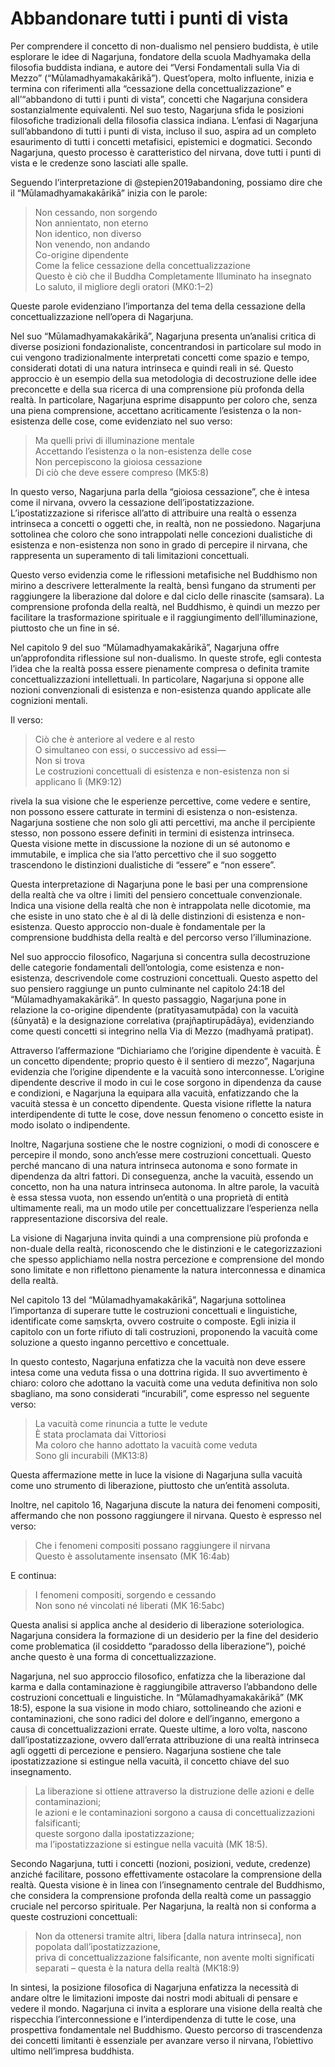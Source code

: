 # Abbandonare tutti i punti di vista {#sec-nagarjuna}

Per comprendere il concetto di non-dualismo nel pensiero buddista, è utile esplorare le idee di Nagarjuna, fondatore della scuola Madhyamaka della filosofia buddista indiana, e autore dei "Versi Fondamentali sulla Via di Mezzo" ("Mūlamadhyamakakārikā"). Quest'opera, molto influente, inizia e termina con riferimenti alla "cessazione della concettualizzazione" e all'"abbandono di tutti i punti di vista", concetti che Nagarjuna considera sostanzialmente equivalenti. Nel suo testo, Nagarjuna sfida le posizioni filosofiche tradizionali della filosofia classica indiana. L'enfasi di Nagarjuna sull'abbandono di tutti i punti di vista, incluso il suo, aspira ad un completo esaurimento di tutti i concetti metafisici, epistemici e dogmatici. Secondo Nagarjuna, questo processo è caratteristico del nirvana, dove tutti i punti di vista e le credenze sono lasciati alle spalle.

Seguendo l'interpretazione di @stepien2019abandoning, possiamo dire che il "Mūlamadhyamakakārikā" inizia con le parole:

> Non cessando, non sorgendo\
> Non annientato, non eterno\
> Non identico, non diverso\
> Non venendo, non andando\
> Co-origine dipendente\
> Come la felice cessazione della concettualizzazione\
> Questo è ciò che il Buddha Completamente Illuminato ha insegnato\
> Lo saluto, il migliore degli oratori (MK0:1–2)

Queste parole evidenziano l'importanza del tema della cessazione della concettualizzazione nell'opera di Nagarjuna.

Nel suo "Mūlamadhyamakakārikā", Nagarjuna presenta un'analisi critica di diverse posizioni fondazionaliste, concentrandosi in particolare sul modo in cui vengono tradizionalmente interpretati concetti come spazio e tempo, considerati dotati di una natura intrinseca e quindi reali in sé. Questo approccio è un esempio della sua metodologia di decostruzione delle idee preconcette e della sua ricerca di una comprensione più profonda della realtà. In particolare, Nagarjuna esprime disappunto per coloro che, senza una piena comprensione, accettano acriticamente l'esistenza o la non-esistenza delle cose, come evidenziato nel suo verso:

> Ma quelli privi di illuminazione mentale\
> Accettando l'esistenza o la non-esistenza delle cose\
> Non percepiscono la gioiosa cessazione\
> Di ciò che deve essere compreso (MK5:8)

In questo verso, Nagarjuna parla della "gioiosa cessazione", che è intesa come il nirvana, ovvero la cessazione dell'ipostatizzazione. L'ipostatizzazione si riferisce all'atto di attribuire una realtà o essenza intrinseca a concetti o oggetti che, in realtà, non ne possiedono. Nagarjuna sottolinea che coloro che sono intrappolati nelle concezioni dualistiche di esistenza e non-esistenza non sono in grado di percepire il nirvana, che rappresenta un superamento di tali limitazioni concettuali.

Questo verso evidenzia come le riflessioni metafisiche nel Buddhismo non mirino a descrivere letteralmente la realtà, bensì fungano da strumenti per raggiungere la liberazione dal dolore e dal ciclo delle rinascite (samsara). La comprensione profonda della realtà, nel Buddhismo, è quindi un mezzo per facilitare la trasformazione spirituale e il raggiungimento dell'illuminazione, piuttosto che un fine in sé.

Nel capitolo 9 del suo "Mūlamadhyamakakārikā", Nagarjuna offre un'approfondita riflessione sul non-dualismo. In queste strofe, egli contesta l'idea che la realtà possa essere pienamente compresa o definita tramite concettualizzazioni intellettuali. In particolare, Nagarjuna si oppone alle nozioni convenzionali di esistenza e non-esistenza quando applicate alle cognizioni mentali.

Il verso:

> Ciò che è anteriore al vedere e al resto\
> O simultaneo con essi, o successivo ad essi—\
> Non si trova\
> Le costruzioni concettuali di esistenza e non-esistenza non si applicano lì (MK9:12)

rivela la sua visione che le esperienze percettive, come vedere e sentire, non possono essere catturate in termini di esistenza o non-esistenza. Nagarjuna sostiene che non solo gli atti percettivi, ma anche il percipiente stesso, non possono essere definiti in termini di esistenza intrinseca. Questa visione mette in discussione la nozione di un sé autonomo e immutabile, e implica che sia l'atto percettivo che il suo soggetto trascendono le distinzioni dualistiche di "essere" e "non essere".

Questa interpretazione di Nagarjuna pone le basi per una comprensione della realtà che va oltre i limiti del pensiero concettuale convenzionale. Indica una visione della realtà che non è intrappolata nelle dicotomie, ma che esiste in uno stato che è al di là delle distinzioni di esistenza e non-esistenza. Questo approccio non-duale è fondamentale per la comprensione buddhista della realtà e del percorso verso l'illuminazione.

Nel suo approccio filosofico, Nagarjuna si concentra sulla decostruzione delle categorie fondamentali dell'ontologia, come esistenza e non-esistenza, descrivendole come costruzioni concettuali. Questo aspetto del suo pensiero raggiunge un punto culminante nel capitolo 24:18 del "Mūlamadhyamakakārikā". In questo passaggio, Nagarjuna pone in relazione la co-origine dipendente (pratītyasamutpāda) con la vacuità (śūnyatā) e la designazione correlativa (prajñaptirupādāya), evidenziando come questi concetti si integrino nella Via di Mezzo (madhyamā pratipat).

Attraverso l'affermazione "Dichiariamo che l'origine dipendente è vacuità. È un concetto dipendente; proprio questo è il sentiero di mezzo", Nagarjuna evidenzia che l'origine dipendente e la vacuità sono interconnesse. L'origine dipendente descrive il modo in cui le cose sorgono in dipendenza da cause e condizioni, e Nagarjuna la equipara alla vacuità, enfatizzando che la vacuità stessa è un concetto dipendente. Questa visione riflette la natura interdipendente di tutte le cose, dove nessun fenomeno o concetto esiste in modo isolato o indipendente.

Inoltre, Nagarjuna sostiene che le nostre cognizioni, o modi di conoscere e percepire il mondo, sono anch'esse mere costruzioni concettuali. Questo perché mancano di una natura intrinseca autonoma e sono formate in dipendenza da altri fattori. Di conseguenza, anche la vacuità, essendo un concetto, non ha una natura intrinseca autonoma. In altre parole, la vacuità è essa stessa vuota, non essendo un'entità o una proprietà di entità ultimamente reali, ma un modo utile per concettualizzare l'esperienza nella rappresentazione discorsiva del reale.

La visione di Nagarjuna invita quindi a una comprensione più profonda e non-duale della realtà, riconoscendo che le distinzioni e le categorizzazioni che spesso applichiamo nella nostra percezione e comprensione del mondo sono limitate e non riflettono pienamente la natura interconnessa e dinamica della realtà.

Nel capitolo 13 del "Mūlamadhyamakakārikā", Nagarjuna sottolinea l'importanza di superare tutte le costruzioni concettuali e linguistiche, identificate come saṃskṛta, ovvero costruite o composte. Egli inizia il capitolo con un forte rifiuto di tali costruzioni, proponendo la vacuità come soluzione a questo inganno percettivo e concettuale.

In questo contesto, Nagarjuna enfatizza che la vacuità non deve essere intesa come una veduta fissa o una dottrina rigida. Il suo avvertimento è chiaro: coloro che adottano la vacuità come una veduta definitiva non solo sbagliano, ma sono considerati "incurabili", come espresso nel seguente verso:

> La vacuità come rinuncia a tutte le vedute\
> È stata proclamata dai Vittoriosi\
> Ma coloro che hanno adottato la vacuità come veduta\
> Sono gli incurabili (MK13:8)

Questa affermazione mette in luce la visione di Nagarjuna sulla vacuità come uno strumento di liberazione, piuttosto che un'entità assoluta.

Inoltre, nel capitolo 16, Nagarjuna discute la natura dei fenomeni compositi, affermando che non possono raggiungere il nirvana. Questo è espresso nel verso:

> Che i fenomeni compositi possano raggiungere il nirvana\
> Questo è assolutamente insensato (MK 16:4ab)

E continua:

> I fenomeni compositi, sorgendo e cessando\
> Non sono né vincolati né liberati (MK 16:5abc)

Questa analisi si applica anche al desiderio di liberazione soteriologica. Nagarjuna considera la formazione di un desiderio per la fine del desiderio come problematica (il cosiddetto "paradosso della liberazione"), poiché anche questo è una forma di concettualizzazione.

Nagarjuna, nel suo approccio filosofico, enfatizza che la liberazione dal karma e dalla contaminazione è raggiungibile attraverso l'abbandono delle costruzioni concettuali e linguistiche. In "Mūlamadhyamakakārikā" (MK 18:5), espone la sua visione in modo chiaro, sottolineando che azioni e contaminazioni, che sono radici del dolore e dell'inganno, emergono a causa di concettualizzazioni errate. Queste ultime, a loro volta, nascono dall'ipostatizzazione, ovvero dall'errata attribuzione di una realtà intrinseca agli oggetti di percezione e pensiero. Nagarjuna sostiene che tale ipostatizzazione si estingue nella vacuità, il concetto chiave del suo insegnamento.

> La liberazione si ottiene attraverso la distruzione delle azioni e delle contaminazioni;\
> le azioni e le contaminazioni sorgono a causa di concettualizzazioni falsificanti;\
> queste sorgono dalla ipostatizzazione;\
> ma l'ipostatizzazione si estingue nella vacuità (MK 18:5).

Secondo Nagarjuna, tutti i concetti (nozioni, posizioni, vedute, credenze) anziché facilitare, possono effettivamente ostacolare la comprensione della realtà. Questa visione è in linea con l'insegnamento centrale del Buddhismo, che considera la comprensione profonda della realtà come un passaggio cruciale nel percorso spirituale. Per Nagarjuna, la realtà non si conforma a queste costruzioni concettuali:

> Non da ottenersi tramite altri, libera [dalla natura intrinseca], non popolata dall'ipostatizzazione,\
> priva di concettualizzazione falsificante, non avente molti significati separati -- questa è la natura della realtà (MK18:9)

In sintesi, la posizione filosofica di Nagarjuna enfatizza la necessità di andare oltre le limitazioni imposte dai nostri modi abituali di pensare e vedere il mondo. Nagarjuna ci invita a esplorare una visione della realtà che rispecchia l'interconnessione e l'interdipendenza di tutte le cose, una prospettiva fondamentale nel Buddhismo. Questo percorso di trascendenza dei concetti limitanti è essenziale per avanzare verso il nirvana, l'obiettivo ultimo nell'impresa buddhista.
